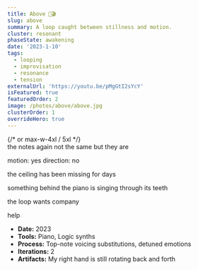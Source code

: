 ```yaml
---
title: Above 🎵🎬
slug: above
summary: A loop caught between stillness and motion.
cluster: resonant
phaseState: awakening
date: '2023-1-10'
tags:
  - looping
  - improvisation
  - resonance
  - tension
externalUrl: 'https://youtu.be/pMgGtI2sYcY'
isFeatured: true
featuredOrder: 2
image: /photos/above/above.jpg
clusterOrder: 1
overrideHero: true
---
```


<HeroTitleBlock />

<div className="not-prose flex justify-center">
  <div className="w-full max-w-3xl flex justify-center"> {/* or max-w-4xl / 5xl */}
    <SimpleVideoBlock
      title=""
      subtitle=""
      poster="/photos/above/above_preview.jpg"
      videoSrc="https://www.youtube.com/watch?v=pMgGtI2sYcY"
      caption="The eye knows all."
      className="max-w-xl w-full px-4"
      aspectRatio="video"
    />
  </div>
</div>


<ProjectOverview header={null}>
the notes again
not the same but they are

motion: yes
direction: no

the ceiling has been missing for days

something behind the piano is singing through its teeth

the loop wants company
</ProjectOverview>

<FieldNote>
help
</FieldNote>
<CollapseMetadata>
  <ul>
    <li><strong>Date:</strong> 2023</li>
    <li><strong>Tools:</strong> Piano, Logic synths</li>
    <li><strong>Process:</strong> Top-note voicing substitutions, detuned emotions</li>
    <li><strong>Iterations:</strong> 2</li>
    <li><strong>Artifacts:</strong> My right hand is still rotating back and forth</li>
  </ul>
</CollapseMetadata>
